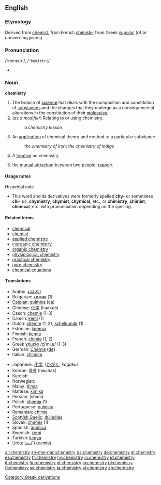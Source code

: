 {{wikipedia}}
==English==

===Etymology===
Derived from [[chemist]], from French [[chimiste]], from Greek [[χυμικός]] (of or concerning juices).

===Pronunciation===
/ˈkemɪstri/, /<tt>"kemIstri</tt>/
*{{audio|en-us-chemistry.ogg|Audio (US)}}

===Noun===
'''chemistry'''

# The branch of [[science]] that deals with the composition and constitution of [[substance]]s and the changes that they undergo as a consequence of alterations in the constitution of their [[molecule]]s.
# (''as a modifier'') Relating to or using chemistry.
#:''a chemistry lesson''
# An [[application]] of chemical theory and method to a particular substance.
#: ''the chemistry of iron''; ''the chemistry of indigo''
# A [[treatise]] on chemistry.
# {{informal}} the [[mutual]] [[attraction]] between two people; [[rapport]]

====Usage notes====
;Historical note
*This word and its derivatives were formerly spelled '''chy-''' or sometimes '''chi-''' (''ie'', '''chymistry''', '''chymist''', '''chymical''', etc., or '''chimistry''', '''chimist''', '''chimical''', etc. with pronunciation depending on the spelling.

====Related terms====
*[[chemical]]
*[[chemist]]
*[[applied chemistry]]
*[[inorganic chemistry]]
*[[organic chemistry]]
*[[physiological chemistry]]
*[[practical chemistry]]
*[[pure chemistry]]
*[[chemical equations]]

====Translations====
{{trans-top}}
*Arabic: [[الكِيمْيَاء]] {{f}}
*Bulgarian: [[химия]] {{f}} (1)
*[[Catalan]]: [[química]] {{f}} [[:ca:química|(ca)]]
*Chinese: [[化学]] (huàxué)
*Czech: [[chemie]] {{f}} (1-3)
*Danish: [[kemi]] {{f}} (1)
*Dutch: [[chemie]] {{f}} (1, 2), [[scheikunde]] {{f}} (1)
*Estonian: [[keemia]]
*Finnish: [[kemia]]
*French: [[chimie]] {{f}} (1, 2)
*Greek [[: el:χημεία|χημεία]]  {{f}} /çiˈmi.a/ (1-3)
*German: [[Chemie]] {{f}} [[:de:Chemie|(de)]]
*Italian: [[chimica]] {{f}}
{{trans-mid}}
*Japanese: [[化学#Japanese|化学]], ([[かがく]], ''kagaku'')
*Korean: [[화학]] (hwahak)
*Kurdish: {{KUchar|[[کیمیا]]}}
*Norwegian: {{t|no|kjemi|m}}
*Malay: [[Kimia]]
*Maltese: [[kimika]]
*Persian: {{FAchar|[[شیمی]]}} (shimi)
*Polish: [[chemia]] {{f}} (1)
*Portuguese: [[química]] {{f}}
*Romanian: [[chimie]] {{f}}
*[[Scottish Gaelic]]: [[dùileòlas]] {{m}}
*Slovak: [[chémia]] {{f}} (1)
*Spanish: [[química]] {{f}}
*Swedish: [[kemi]] {{c}}
*Turkish: [[kimya]]
*Urdu: [[کیمیا]] (keemia) {{m}}
{{trans-bottom}}

[[Category:Greek derivations]]

[[ar:chemistry]]
[[zh-min-nan:chemistry]]
[[bs:chemistry]]
[[de:chemistry]]
[[el:chemistry]]
[[es:chemistry]]
[[fr:chemistry]]
[[hy:chemistry]]
[[io:chemistry]]
[[id:chemistry]]
[[it:chemistry]]
[[hu:chemistry]]
[[nl:chemistry]]
[[ja:chemistry]]
[[pl:chemistry]]
[[fi:chemistry]]
[[sv:chemistry]]
[[ta:chemistry]]
[[vi:chemistry]]
[[zh:chemistry]]